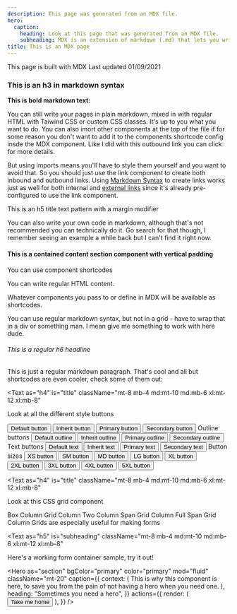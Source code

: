 ```yaml
---
description: This page was generated from an MDX file.
hero:
  caption:
    heading: Look at this page that was generated from an MDX file.
    subheading: MDX is an extension of markdown (.md) that lets you write JSX code and use React Components as shortcodes in markdown, just remember to update your file extension from .md to .mdx.
title: This is an MDX page
---
```



<Box as="h2" className="py-8 md:py-10 xl:py-12">
  This page is built with MDX
  <Box as="hr" className="border-t-2 border-bg-primary flex-full mt-2 mb-4" />
  <Text is="meta" className="block">
    Last updated 01/09/2021
  </Text>
</Box>

### This is an h3 in markdown syntax

**This is bold markdown text:**

You can still write your pages in plain markdown, mixed in with regular HTML with Taiwind CSS or custom CSS classes. It's up to you what you want to do. You can also imort other components at the top of the file if for some reason you don't want to add it to the components shortcode config insde the MDX component. Like I did with <OutboundLink className="underline font-medium" href="https://www.gatsbyjs.com/plugins/gatsby-plugin-mdx/" target="_blank">this outbound link you can click</OutboundLink> for more details.

But using imports means you'll have to style them yourself and you want to avoid that. So you should just use the <Link to="/">link component</Link> to create both inbound and outbound links. Using [Markdown Syntax](/jsx) to create links works just as well for both internal and [external links](https://www.gatsbyjs.com/) since it's already pre-configured to use the link component.

<Box
  as="hr"
  className="border-t-2 border-bg-hover flex-full my-4 md:my-6 xl:my-8"
/>

<Text as="h5" is="title" className="mb-6 mt-4">
  This is an h5 title text pattern with a margin modifier
</Text>

You can also write your own code in markdown, although that's not recommended you can technically do it. Go search for that though, I remember seeing an example a while back but I can't find it right now.

<Section is="content" isContained className="py-8 md:py-10 xl:py-12">

#### This is a contained content section component with vertical padding

<Box className="gap-4 grid md:grid-cols-3 my-6">
  <Text as="p" className="md:mb-6">
    You can use component shortcodes
  </Text>
  <p className="md:mb-6">You can write regular HTML content.</p>
  <Element as="p" className="md:mb-6">
    Whatever components you pass to or define in MDX will be available as
    shortcodes.
  </Element>
</Box>

You can use regular markdown syntax, but not in a grid - have to wrap that in a div or something man. I mean give me something to work with here dude.

</Section>

###### This is a regular h6 headline

This is just a regular markdown paragraph. That's cool and all but shortcodes are even cooler, check some of them out:

<Text
  as="h4"
  is="title"
  className="mt-8 mb-4 md:mt-10 md:mb-6 xl:mt-12 xl:mb-8"
>
  Look at all the different style buttons
</Text>

<Box flex="1" flow="row-wrap" className="items-center">
  <Button className="mb-4 mr-4">Default button</Button>
  <Box className="bg-secondary text-secondary border-bg-secondary hover:bg-primary hover:text-primary hover:border-bg-primary flex flex-col flex-wrap mb-4 mr-4">
    <Button color="inherit">Inherit button</Button>
  </Box>
  <Button color="primary" className="mb-4 mr-4">
    Primary button
  </Button>
  <Button color="secondary" className="mb-4 mr-4">
    Secondary button
  </Button>
  <Box
    as="hr"
    className="border-t-2 border-bg-hover flex-full mt-4 md:mt-6 xl:mt-8"
  />
  <Text as="h5" is="subheading" className="flex-full mb-4 mt-8">
    Outline buttons
  </Text>
  <Button is="outline" className="mb-4 mr-4">
    Default outline
  </Button>
  <Box className="bg-transparent border-bg-primary text-bg-primary hover:bg-secondary hover:border-secondary hover:text-secondary flex flex-col flex-wrap mb-4 mr-4">
    <Button color="inherit" is="outline">
      Inherit outline
    </Button>
  </Box>
  <Button color="primary" is="outline" className="mb-4 mr-4">
    Primary outline
  </Button>
  <Button color="secondary" is="outline" className="mb-4 mr-4">
    Secondary outline
  </Button>
  <Box
    as="hr"
    className="border-t-2 border-bg-hover flex-full mt-4 md:mt-6 xl:mt-8"
  />
  <Text as="h5" is="subheading" className="flex-full mb-4 mt-8">
    Text buttons
  </Text>
  <Button is="text" className="mb-4 mr-4">
    Default text
  </Button>
  <Box className="flex flex-col flex-wrap text-hover hover:text-default mb-4 mr-4">
    <Button color="inherit" is="text">
      Inherit text
    </Button>
  </Box>
  <Button color="primary" is="text" className="mb-4 mr-4">
    Primary text
  </Button>
  <Button color="secondary" is="text" className="mb-4 mr-4">
    Secondary text
  </Button>
  <Box
    as="hr"
    className="border-t-2 border-bg-hover flex-full mt-4 md:mt-6 xl:mt-8"
  />
  <Text as="h5" is="subheading" className="flex-full mb-4 mt-8">
    Button sizes
  </Text>
  <Button size="xs" is="outline" className="mb-4 mr-4">
    XS button
  </Button>
  <Button size="sm" is="outline" className="mb-4 mr-4">
    SM button
  </Button>
  <Button size="md" is="outline" className="mb-4 mr-4">
    MD button
  </Button>
  <Button size="lg" is="outline" className="mb-4 mr-4">
    LG button
  </Button>
  <Button size="xl" is="outline" className="mb-4 mr-4">
    XL button
  </Button>
  <Button size="2xl" is="outline" className="mb-6 mr-6">
    2XL button
  </Button>
  <Button size="3xl" is="outline" className="mb-8 mr-8">
    3XL button
  </Button>
  <Button size="4xl" is="outline" className="mb-10 mr-10">
    4XL button
  </Button>
  <Button size="5xl" is="outline" className="mb-12 mr-12">
    5XL button
  </Button>
</Box>

<Box
  as="hr"
  className="border-t-2 border-bg-hover flex-full my-4 md:my-6 xl:my8"
/>

<Text
  as="h4"
  is="title"
  className="mt-8 mb-4 md:mt-10 md:mb-6 xl:mt-12 xl:mb-8"
>
  Look at this CSS grid component
</Text>

<Grid cols="md:grid-cols-4" gap="gap-4 md:gap-5 xl:gap-6">
  <Box className="p-2 md:p-3 xl:p-4">Box Column</Box>
  <Grid className="p-2 md:p-3 xl:p-4">Grid Column</Grid>
  <Grid className="md:col-span-2 p-2 md:p-3 xl:p-4" bgColor="secondary">
    Two Column Span Grid Column
  </Grid>
  <Grid
    col="col-span-full"
    className="p-2 md:p-3 xl:p-4"
    bgColor="paper"
    color="paper"
  >
    Full Span Grid Column
  </Grid>
  <Grid col="col-span-full" cols="md:grid-cols-2" gap="gap-4">
    <Text
      as="h5"
      is="subheading"
      className="mt-8 mb-2 md:mt-10 md:mb-4 xl:mt-12 xl:mb-6 col-span-full"
    >
      Grids are especially useful for making forms
    </Text>
    <FormField
      label="Checkout this text field"
      name="text-field"
      className="col-span-full"
    />
  </Grid>
</Grid>

<Text
  as="h5"
  is="subheading"
  className="mt-8 mb-4 md:mt-10 md:mb-6 xl:mt-12 xl:mb-8"
>
  Here's a working form container sample, try it out!
</Text>

<SampleForm col="col-span-full" cols="md:grid-cols-2" gap="gap-4" />

<Hero
  as="section"
  bgColor="primary"
  color="primary"
  mod="fluid"
  className="mt-20"
  caption={{
    context: (
      <Text as="h4" is="body" className="mt-2 md:mt-3 xl:mt-4">
        This is why this component is here, to save you from the pain of not
        having a hero when you need one.
      </Text>
    ),
    heading: "Sometimes you need a hero",
  }}
  actions={{
    render: (
      <Link
        to="/"
        is="button"
        className="border-bg-secondary text-bg-secondary hover:bg-secondary hover:border-bg-secondary hover:text-secondary my-4 md:my-5 xl:my-6"
      >
        <Button as="span" color="inherit" is="outline" size="lg">
          Take me home
        </Button>
      </Link>
    ),
  }}
/>

